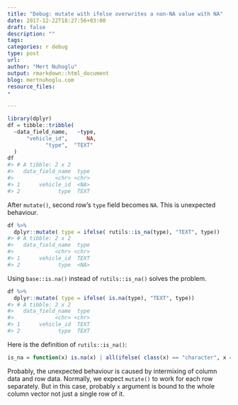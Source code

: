 ```yaml
---
title: "Debug: mutate with ifelse overwrites a non-NA value with NA"
date: 2017-12-22T18:27:56+03:00 
draft: false
description: ""
tags:
categories: r debug
type: post
url:
author: "Mert Nuhoglu"
output: rmarkdown::html_document
blog: mertnuhoglu.com
resource_files:
-

---
```


``` r
library(dplyr)
df = tibble::tribble(
  ~data_field_name,   ~type,
      "vehicle_id",      NA,
            "type",  "TEXT"
  )
df
#> # A tibble: 2 x 2
#>   data_field_name  type
#>             <chr> <chr>
#> 1      vehicle_id  <NA>
#> 2            type  TEXT
```

After `mutate()`, second row's `type` field becomes `NA`. This is unexpected behaviour.

``` r
df %>%
  dplyr::mutate( type = ifelse( rutils::is_na(type), "TEXT", type)) 
#> # A tibble: 2 x 2
#>   data_field_name  type
#>             <chr> <chr>
#> 1      vehicle_id  TEXT
#> 2            type  <NA>
```

Using `base::is.na()` instead of `rutils::is_na()` solves the problem.

``` r
df %>%
  dplyr::mutate( type = ifelse( is.na(type), "TEXT", type)) 
#> # A tibble: 2 x 2
#>   data_field_name  type
#>             <chr> <chr>
#> 1      vehicle_id  TEXT
#> 2            type  TEXT
```

Here is the definition of `rutils::is_na()`:

``` r
is_na = function(x) is.na(x) | all(ifelse( class(x) == "character", x == "NA", FALSE))
```

Probably, the unexpected behaviour is caused by intermixing of column data and row data. Normally, we expect `mutate()` to work for each row separately. But in this case, probably `x` argument is bound to the whole column vector not just a single row of it.
